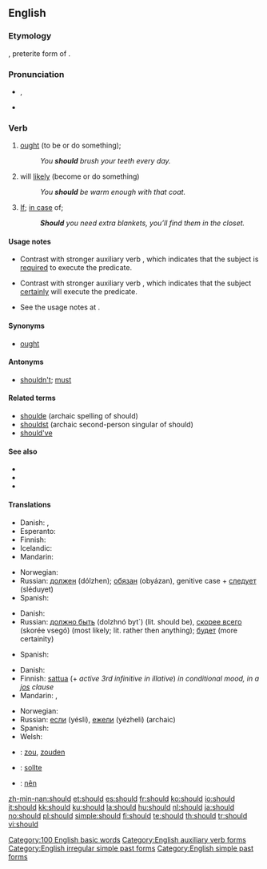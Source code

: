 ==English==

{{rank|now|then|a|80|should|can|made|did}}

===Etymology===
{{etyl|ang|en}} {{term|sceolde|lang=ang||}}, preterite form of {{term|sculan||lang=ang|owe", "be obliged}}.

===Pronunciation===
* {{IPA|/ʃʊd/}}, {{SAMPA|/SUd/}}
* {{audio|en-us-should.ogg|Audio (US)}}
*: {{rhymes|ʊd}}

===Verb===
{{infl|en|defective verb|simple past of|shall}}

# {{auxiliary}} [[ought]] (to be or do something); {{non-gloss definition|Indicates that the [[subject]] of the sentence has some [[obligation]] to execute the sentence [[predicate]].}}
#: ''You '''should''' brush your teeth every day.''
# {{auxiliary}} will [[likely]] (become or do something) {{non-gloss definition|Indicates that the [[subject]] of the sentence is [[likely]] to execute the sentence [[predicate]].}}
#: ''You '''should''' be warm enough with that coat.''
# {{auxiliary|in a [[subordinate]] clause}} [[if|If]]; [[in case]] of; {{non-gloss definition|Indicates that its subordinate clause refers to a [[hypothetical]] [[condition]] for the event expressed by main clause.}}
#: '''''Should''' you need extra blankets, you’ll find them in the closet.''

====Usage notes====
* {{sense|obligation}} Contrast with stronger auxiliary verb {{term|must}}, which indicates that the subject is [[require]]d to execute the predicate.
* {{sense|likely}} Contrast with stronger auxiliary verb {{term|must}}, which indicates that the subject [[certainly]] will execute the predicate.
* See the usage notes at {{term|shall}}.

====Synonyms====
* {{sense|obligation}} [[ought]]

====Antonyms====
* {{sense|obligation}} [[shouldn't]]; [[must]]

====Related terms====
* [[shoulde]] (archaic spelling of should)
* [[shouldst]] (archaic second-person singular of should)
* [[should've]]

====See also====
* {{pedia|Auxiliary verb}}
* {{pedia|Modal verb}}
* {{pedia|Shall and will}}

====Translations====
{{trans-top|The speaker intends for the subject to execute the sentence predicate}}
* Danish: {{t+|da|skulle}}, {{t+|da|burde}}
* Esperanto: {{t|eo|devi}}
* Finnish: {{t-|fi|pitäisi}}
* Icelandic: {{t+|is|eiga að}}
* Mandarin: {{t-|cmn|應該|tr=ying1gai1|sc=Hani}}
{{trans-mid}}
* Norwegian: {{t+|no|burde}}
* Russian: [[должен]] (do&#769;lzhen); [[обязан]] (obya&#769;zan), genitive case + [[следовать|следует]] (sle&#769;duyet)
* Spanish: {{t+|es|deber}}
{{trans-bottom}}

{{trans-top|The subject of the sentence is likely to execute the sentence predicate}}
* Danish: {{t+|da|skulle}}
* Russian: [[должно быть]] (dolzhno&#769; byt`) (lit. should be), [[скорее всего]] (skore&#769;e vsego&#769;) (most likely; lit. rather then anything); [[быть|будет]] (more certainity)
{{trans-mid}}
* Spanish: {{t+|es|deber}}
{{trans-bottom}}

{{trans-top|If; in case of}}
* Danish: {{t+|da|skulle}}
* Finnish: [[sattua]] (+ ''active 3rd infinitive in illative'') ''in conditional mood, in a [[jos]] clause''
* Mandarin: {{t-|cmn|如果|tr=ru2guo3|sc=Hani}},  {{t-|cmn|倘若|tr=tang2ruo4|sc=Hani}}
{{trans-mid}}
* Norwegian: {{t+|no|skulle}}
* Russian: [[если]] (ye&#769;sli), [[ежели]] (ye&#769;zheli) (archaic)
* Spanish: {{t+|es|si}}
* Welsh: {{t-|cy|os|xs=Welsh}}
{{trans-bottom}}

{{checktrans-top}}
* {{ttbc|Dutch}}: [[zou]], [[zouden]]
* {{ttbc|German}}: [[sollte]]
{{checktrans-mid}}
* {{ttbc|Vietnamese}}: [[nên]]
{{checktrans-bottom}}

[[Category:100 English basic words]]
[[Category:English auxiliary verb forms]]
[[Category:English irregular simple past forms]]
[[Category:English simple past forms]]

[[zh-min-nan:should]]
[[et:should]]
[[es:should]]
[[fr:should]]
[[ko:should]]
[[io:should]]
[[it:should]]
[[kk:should]]
[[ku:should]]
[[la:should]]
[[hu:should]]
[[nl:should]]
[[ja:should]]
[[no:should]]
[[pl:should]]
[[simple:should]]
[[fi:should]]
[[te:should]]
[[th:should]]
[[tr:should]]
[[vi:should]]